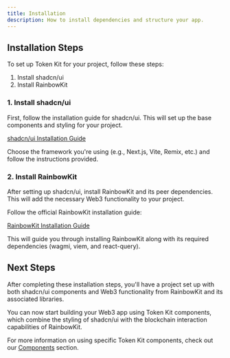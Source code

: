 ```yaml
---
title: Installation
description: How to install dependencies and structure your app.
---
```


## Installation Steps

To set up Token Kit for your project, follow these steps:

1. Install shadcn/ui
2. Install RainbowKit

### 1. Install shadcn/ui

First, follow the installation guide for shadcn/ui. This will set up the base components and styling for your project.

[shadcn/ui Installation Guide](https://ui.shadcn.com/docs/installation)

Choose the framework you're using (e.g., Next.js, Vite, Remix, etc.) and follow the instructions provided.

### 2. Install RainbowKit

After setting up shadcn/ui, install RainbowKit and its peer dependencies. This will add the necessary Web3 functionality to your project.

Follow the official RainbowKit installation guide:

[RainbowKit Installation Guide](https://www.rainbowkit.com/docs/installation)

This will guide you through installing RainbowKit along with its required dependencies (wagmi, viem, and react-query).

## Next Steps

After completing these installation steps, you'll have a project set up with both shadcn/ui components and Web3 functionality from RainbowKit and its associated libraries.

You can now start building your Web3 app using Token Kit components, which combine the styling of shadcn/ui with the blockchain interaction capabilities of RainbowKit.

For more information on using specific Token Kit components, check out our [Components](/docs/components) section.
